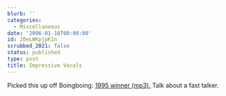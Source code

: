 ```yaml
---
blurb: ''
categories:
  - Miscellaneous
date: '2006-01-18T00:00:00'
id: 20eLWKpjpK1n
scrubbed_2021: false
status: published
type: post
title: Impressive Vocals
---
```


Picked this up off Boingboing:
[1995 winner (mp3).](http://www.lmaweb.com/audio/1995.mp3) Talk
about a fast talker.
